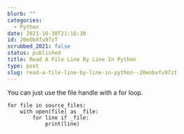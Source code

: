 ```yaml
---
blurb: ""
categories:
  - Python
date: 2021-10-30T21:16:30
id: 20eObXfu97zT
scrubbed_2021: false
status: published
title: Read A File Line By Line In Python
type: post
slug: read-a-file-line-by-line-in-python--20eobxfu97zt
---
```


You can just use the file handle with a for loop.


```python3
for file in source_files:
    with open(file) as _file:
        for line if _file:
            print(line)
```